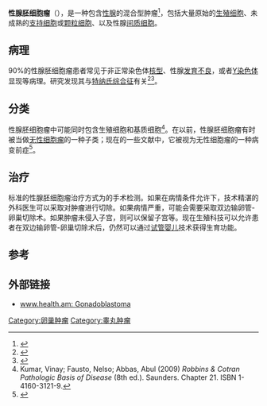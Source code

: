 {{medical}}
{{Infobox disease 
 | Name            = 性腺胚细胞瘤
 | Image           = Gonadoblastoma - b - high mag.jpg
 | Caption         = [[显微镜|显微镜]]下的性腺胚细胞瘤
 | DiseasesDB      = 34299
 | ICD10           = 
 | ICD9            = 
 | ICDO            = M9073/1 
 | OMIM            = 
 | MedlinePlus     = 
 | eMedicineSubj   = 
 | eMedicineTopic  = 
 | MeshID          = D018238 
}}
'''性腺胚细胞瘤'''（{{lang-en|Gonadoblastoma}}），是一种包含[[性腺|性腺]]的混合型肿瘤<ref name="pmid16608895">{{cite journal |author=Cools M, Stoop H, Kersemaekers AM, ''et al.'' |title=Gonadoblastoma arising in undifferentiated gonadal tissue within dysgenetic gonads |journal=J. Clin. Endocrinol. Metab. |volume=91 |issue=6 |pages=2404–13 |pmid=16608895 |doi=10.1210/jc.2005-2554 |url=http://jcem.endojournals.org/cgi/pmidlookup?view=long&pmid=16608895 |date=June 2006 |access-date=2013-12-03 |archive-date=2019-12-16 |archive-url=https://web.archive.org/web/20191216080142/http://jcem.endojournals.org/cgi/pmidlookup?view=long&pmid=16608895 |dead-url=no }}</ref>，包括大量原始的[[生殖细胞|生殖细胞]]、未成熟的[[支持细胞|支持细胞]]或[[颗粒细胞|颗粒细胞]]、以及性腺[[间质细胞|间质细胞]]。

==病理==
90%的性腺胚细胞瘤患者常见于非正常染色体[[核型|核型]]、性腺[[发育不良|发育不良]]，或者[[Y染色体|Y染色体]]显现等病理。研究发现其与[[特纳氏综合征|特纳氏综合征]]有关<ref name="pmid17947845">{{cite journal |author=Maggio MC, Liotta A, De Grazia E, Cimador M, Di Pace R, Corsello G |title=Polycystic ovary and gonadoblastoma in Turner's syndrome |journal=Minerva Pediatr. |volume=59 |issue=4 |pages=397–401 |year=2007 |pmid=17947845 |doi=}}</ref><ref name="pmid17128558">{{cite journal |author=Bianco B, Lipay MV, Melaragno MI, Guedes AD, Verreschi IT |title=Detection of hidden Y mosaicism in Turner's syndrome: importance in the prevention of gonadoblastoma |journal=J. Pediatr. Endocrinol. Metab. |volume=19 |issue=9 |pages=1113–7 |year=2006 |pmid=17128558 |doi=10.1515/JPEM.2006.19.9.1113 |last2=Lipay |last3=Melaragno |last4=Guedes |last5=Verreschi}}</ref>。

==分类==
{{main|生殖细胞瘤}}
性腺胚细胞瘤中可能同时包含生殖细胞和基质细胞<ref name="Kumar">Kumar, Vinay; Fausto, Nelso; Abbas, Abul (2009) ''Robbins & Cotran Pathologic Basis of Disease'' (8th ed.). Saunders. Chapter 21. ISBN 1-4160-3121-9.</ref>。在以前，性腺胚细胞瘤有时被当做[[无性细胞瘤|无性细胞瘤]]的一种子类；现在的一些文献中，它被视为无性细胞瘤的一种病变前症<ref name="pmid17454768">{{cite journal |author=Cooper C, Cooper M, Carter J, Russell P |title=Gonadoblastoma progressing to dysgerminoma in a 55-year-old woman with normal karyotype |journal=Pathology |volume=39 |issue=2 |pages=284–5 |year=2007 |pmid=17454768 |doi=10.1080/00313020701230708}}</ref>。

==治疗==
标准的性腺胚细胞瘤治疗方式为{{link-en|剖腹术|laparotomy}}的手术检测。如果在病情条件允许下，技术精湛的外科医生可以采取{{link-en|腹腔镜手术|Laparoscopy}}对肿瘤进行切除。如果病情严重，可能会需要采取双边输卵管-卵巢切除术。如果肿瘤未侵入子宫，则可以保留子宫等。现在生殖科技可以允许患者在双边输卵管-卵巢切除术后，仍然可以通过[[试管婴儿|试管婴儿]]技术获得生育功能。

==参考==
{{reflist|2}}

==外部链接==
*[http://www.health.am/cr/testis-non-germ-cell-tumors/ www.health.am: Gonadoblastoma] {{Wayback|url=http://www.health.am/cr/testis-non-germ-cell-tumors/ |date=20201201113027 }}

{{Germ cell tumors}}
{{男性生殖器肿瘤}}
{{女性生殖道肿瘤}}

[[Category:卵巢肿瘤|Category:卵巢肿瘤]]
[[Category:睾丸肿瘤|Category:睾丸肿瘤]]